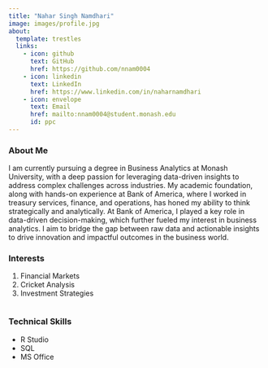 ```yaml
---
title: "Nahar Singh Namdhari"
image: images/profile.jpg
about:
  template: trestles
  links:
    - icon: github
      text: GitHub
      href: https://github.com/nnam0004 
    - icon: linkedin
      text: LinkedIn
      href: https://www.linkedin.com/in/naharnamdhari 
    - icon: envelope
      text: Email
      href: mailto:nnam0004@student.monash.edu 
      id: ppc 
---
```


:::{#ppc}

### About Me 

I am currently pursuing a degree in Business Analytics at Monash University, with a deep passion for leveraging data-driven insights to address complex challenges across industries. My academic foundation, along with hands-on experience at Bank of America, where I worked in treasury services, finance, and operations, has honed my ability to think strategically and analytically. At Bank of America, I played a key role in data-driven decision-making, which further fueled my interest in business analytics. I aim to bridge the gap between raw data and actionable insights to drive innovation and impactful outcomes in the business world.

### Interests

1. Financial Markets  
2. Cricket Analysis  
3. Investment Strategies

:::

<div class="skills-education" style="display: flex; justify-content: space-between;">

<div style="flex: 1; padding-right: 20px;">

### Technical Skills

- R Studio
- SQL
- MS Office 

</div>
